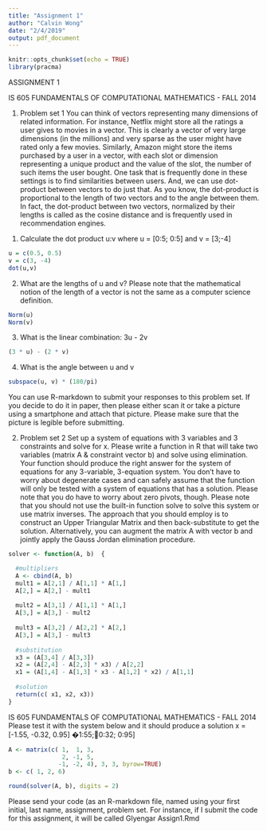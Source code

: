 ```yaml
---
title: "Assignment 1"
author: "Calvin Wong"
date: "2/4/2019"
output: pdf_document
---
```


```r
knitr::opts_chunk$set(echo = TRUE)
library(pracma)
```

ASSIGNMENT 1

IS 605 FUNDAMENTALS OF COMPUTATIONAL MATHEMATICS - FALL 2014

1. Problem set 1
You can think of vectors representing many dimensions of related information. For
instance, Netflix might store all the ratings a user gives to movies in a vector. This is
clearly a vector of very large dimensions (in the millions) and very sparse as the user might
have rated only a few movies. Similarly, Amazon might store the items purchased by a user
in a vector, with each slot or dimension representing a unique product and the value of the
slot, the number of such items the user bought. One task that is frequently done in these
settings is to find similarities between users. And, we can use dot-product between vectors
to do just that. As you know, the dot-product is proportional to the length of two vectors
and to the angle between them. In fact, the dot-product between two vectors, normalized
by their lengths is called as the cosine distance and is frequently used in recommendation
engines.

(1) Calculate the dot product u:v where u = [0:5; 0:5] and v = [3;-4]
```r
u = c(0.5, 0.5)
v = c(3, -4)
dot(u,v)
```

(2) What are the lengths of u and v? Please note that the mathematical notion of the
length of a vector is not the same as a computer science definition.
```r
Norm(u)
Norm(v)
```

(3) What is the linear combination: 3u - 2v
```r
(3 * u) - (2 * v)
```

(4) What is the angle between u and v
```r
subspace(u, v) * (180/pi)
```


You can use R-markdown to submit your responses to this problem set. If you decide to
do it in paper, then please either scan it or take a picture using a smartphone and attach
that picture. Please make sure that the picture is legible before submitting.

2. Problem set 2
Set up a system of equations with 3 variables and 3 constraints and solve for x. Please
write a function in R that will take two variables (matrix A & constraint vector b) and
solve using elimination. Your function should produce the right answer for the system of
equations for any 3-variable, 3-equation system. You don't have to worry about degenerate
cases and can safely assume that the function will only be tested with a system of equations
that has a solution. Please note that you do have to worry about zero pivots, though. Please
note that you should not use the built-in function solve to solve this system or use matrix
inverses. The approach that you should employ is to construct an Upper Triangular Matrix
and then back-substitute to get the solution. Alternatively, you can augment the matrix
A with vector b and jointly apply the Gauss Jordan elimination procedure.

```r
solver <- function(A, b)  {

  #multipliers  
  A <- cbind(A, b)
  mult1 = A[2,1] / A[1,1] * A[1,]
  A[2,] = A[2,] - mult1
  
  mult2 = A[3,1] / A[1,1] * A[1,]
  A[3,] = A[3,] - mult2
  
  mult3 = A[3,2] / A[2,2] * A[2,]
  A[3,] = A[3,] - mult3
  
  #substitution
  x3 = (A[3,4] / A[3,3])
  x2 = (A[2,4] - A[2,3] * x3) / A[2,2]
  x1 = (A[1,4] - A[1,3] * x3 - A[1,2] * x2) / A[1,1]
  
  #solution
  return(c( x1, x2, x3))
}
```


IS 605 FUNDAMENTALS OF COMPUTATIONAL MATHEMATICS - FALL 2014
Please test it with the system below and it should produce a solution x = [-1.55, -0.32, 0.95]
�1:55;􀀀0:32; 0:95]
```r
A <- matrix(c( 1,  1, 3,
               2, -1, 5,
              -1, -2, 4), 3, 3, byrow=TRUE)
b <- c( 1, 2, 6)

round(solver(A, b), digits = 2)
```

Please send your code (as an R-markdown file, named using your first initial, last name,
assignment, problem set. For instance, if I submit the code for this assignment, it will be
called GIyengar Assign1.Rmd